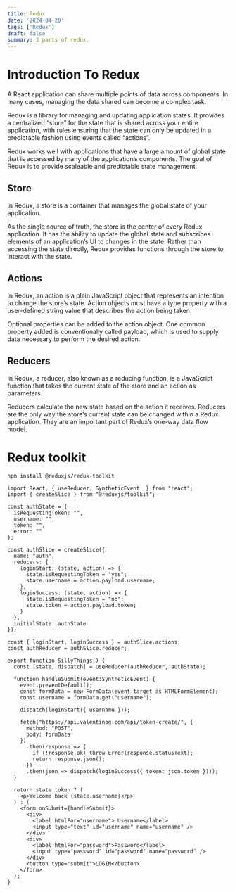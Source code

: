 ```yaml
---
title: Redux
date: '2024-04-20'
tags: ['Redux']
draft: false
summary: 3 parts of redux.
---
```

# Introduction To Redux
A React application can share multiple points of data across components. In many cases, managing the data shared can become a complex task.

Redux is a library for managing and updating application states. It provides a centralized “store” for the state that is shared across your entire application, with rules ensuring that the state can only be updated in a predictable fashion using events called “actions”.

Redux works well with applications that have a large amount of global state that is accessed by many of the application’s components. The goal of Redux is to provide scaleable and predictable state management.
## Store
In Redux, a store is a container that manages the global state of your application.

As the single source of truth, the store is the center of every Redux application. It has the ability to update the global state and subscribes elements of an application’s UI to changes in the state. Rather than accessing the state directly, Redux provides functions through the store to interact with the state.
## Actions
In Redux, an action is a plain JavaScript object that represents an intention to change the store’s state. Action objects must have a type property with a user-defined string value that describes the action being taken.

Optional properties can be added to the action object. One common property added is conventionally called payload, which is used to supply data necessary to perform the desired action.
## Reducers
In Redux, a reducer, also known as a reducing function, is a JavaScript function that takes the current state of the store and an action as parameters.

Reducers calculate the new state based on the action it receives. Reducers are the only way the store’s current state can be changed within a Redux application. They are an important part of Redux’s one-way data flow model.
# Redux toolkit
```
npm install @reduxjs/redux-toolkit 
```
```
import React, { useReducer, SyntheticEvent  } from "react";
import { createSlice } from "@reduxjs/toolkit";

const authState = {
  isRequestingToken: "",
  username: "",
  token: "",
  error: ""
};

const authSlice = createSlice({
  name: "auth",
  reducers: {
    loginStart: (state, action) => {
      state.isRequestingToken = "yes";
      state.username = action.payload.username;
    },
    loginSuccess: (state, action) => {
      state.isRequestingToken = "no";
      state.token = action.payload.token;
    }
  },
  initialState: authState
});

const { loginStart, loginSuccess } = authSlice.actions;
const authReducer = authSlice.reducer;

export function SillyThings() {
  const [state, dispatch] = useReducer(authReducer, authState);

  function handleSubmit(event:SyntheticEvent) {
    event.preventDefault();
    const formData = new FormData(event.target as HTMLFormElement);
    const username = formData.get("username");

    dispatch(loginStart({ username }));

    fetch("https://api.valentinog.com/api/token-create/", {
      method: "POST",
      body: formData
    })
      .then(response => {
        if (!response.ok) throw Error(response.statusText);
        return response.json();
      })
      .then(json => dispatch(loginSuccess({ token: json.token })));
  }

  return state.token ? (
    <p>Welcome back {state.username}</p>
  ) : (
    <form onSubmit={handleSubmit}>
      <div>
        <label htmlFor="username"> Username</label>
        <input type="text" id="username" name="username" />
      </div>
      <div>
        <label htmlFor="password">Password</label>
        <input type="password" id="password" name="password" />
      </div>
      <button type="submit">LOGIN</button>
    </form>
  );
}
```